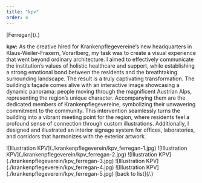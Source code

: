 ```yaml
---
title: "kpv"
order: 4
---
```

<Description>
[Ferregan](/.)

__kpv:__    As the creative hired for Krankenpflegevereine’s new headquarters in
    Klaus-Weiler-Fraxern, Vorarlberg, my task was to create a visual experience that
    went beyond ordinary architecture. I aimed to effectively communicate the
    institution’s values of holistic healthcare and support, while establishing a
    strong emotional bond between the residents and the breathtaking surrounding
    landscape.          The result is a truly captivating transformation. The
    building’s façade comes alive with an interactive image showcasing a dynamic
    panorama: people moving through the magnificent Austrian Alps, representing the
    region’s unique character. Accompanying them are the dedicated members of
    Krankenpflegevereine, symbolizing their unwavering commitment to the community.
    This intervention seamlessly turns the building into a vibrant meeting point for
    the region, where residents feel a profound sense of connection through custom
    illustrations.          Additionally, I designed and illustrated an interior
    signage system for offices, laboratories, and corridors that harmonizes with the
    exterior artwork.
</Description>

<Illustrations>
        ![Illustration KPV](./krankenpflegeverein/kpv_ferregan-1.jpg)
        ![Illustration KPV](./krankenpflegeverein/kpv_ferregan-2.jpg)
        ![Illustration KPV](./krankenpflegeverein/kpv_ferregan-3.jpg)
        ![Illustration KPV](./krankenpflegeverein/kpv_ferregan-4.jpg)
        ![Illustration KPV](./krankenpflegeverein/kpv_ferregan-5.jpg)
</Illustrations>

<Description>
[back to list](/.)
</Description>

